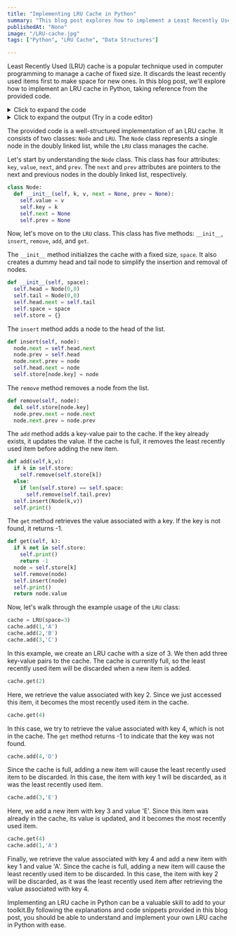 ```yaml
---
title: "Implementing LRU Cache in Python"
summary: "This blog post explores how to implement a Least Recently Used (LRU) cache in Python, taking reference from the provided code."
publishedAt: "None"
image: "/LRU-cache.jpg"
tags: ["Python", "LRU Cache", "Data Structures"]

---
```


Least Recently Used (LRU) cache is a popular technique used in computer programming to manage a cache of fixed size. It discards the least recently used items first to make space for new ones. In this blog post, we'll explore how to implement an LRU cache in Python, taking reference from the provided code.

<details>
<summary>Click to expand the code</summary>

```python
# Node class to represent each item in the cache
class Node:
  def __init__(self, k, v, next = None, prev = None):
    self.value = v  # Value of the node
    self.key = k  # Key of the node
    self.next = next  # Pointer to the next node
    self.prev = prev  # Pointer to the previous node

# LRU class to represent the Least Recently Used cache
class LRU:
  # Node class is defined inside the LRU class for better encapsulation
  class Node:
    def __init__(self, k, v, next = None, prev = None):
      self.value = v  # Value of the node
      self.key = k  # Key of the node
      self.next = next  # Pointer to the next node
      self.prev = prev  # Pointer to the previous node

  # Initialization method for the LRU cache
  def __init__(self, space):
    self.head = Node(0,0)  # Dummy head node
    self.tail = Node(0,0)  # Dummy tail node
    self.head.next = self.tail  # Connect head and tail nodes
    self.tail.prev = self.head
    self.space = space  # Maximum size of the cache
    self.store = {}  # Dictionary to store the nodes by their keys

  # Method to insert a node at the head of the list
  def insert(self, node):
    node.next = self.head.next
    node.prev = self.head
    node.next.prev = node
    self.head.next = node
    self.store[node.key] = node  # Add the node to the dictionary

  # Method to remove a node from the list
  def remove(self, node):
    del self.store[node.key]  # Remove the node from the dictionary
    node.prev.next = node.next
    node.next.prev = node.prev

  # Method to add a key-value pair to the cache
  def add(self,k,v):
    if k in self.store:  # If the key already exists, remove the node
      self.remove(self.store[k])
    else:
      if len(self.store) == self.space:  # If the cache is full, remove the least recently used node
        self.remove(self.tail.prev)
    self.insert(Node(k,v))  # Insert the new node at the head of the list
    self.print()  # Print the current state of the cache

  # Method to get the value associated with a key
  def get(self, k):
    if k not in self.store:  # If the key does not exist, return -1
      self.print()
      return -1
    node = self.store[k]  # Get the node associated with the key
    self.remove(node)  # Remove the node from its current position
    self.insert(node)  # Insert the node at the head of the list
    self.print()  # Print the current state of the cache
    return node.value  # Return the value associated with the key

  # Method to print the current state of the cache
  def print(self):
    tmp = self.head.next
    c = 1
    while tmp != self.tail:
      print(f"At pos {c} | {tmp.key} -> {tmp.value}")  # Print the key-value pair at the current position
      tmp = tmp.next  # Move to the next node
      c+=1
    print('------------------------')

# Create an instance of the LRU cache with a maximum size of 3
cache = LRU(space=3)

# Add key-value pairs to the cache
cache.add(1,'A')
cache.add(2,'B')
cache.add(3,'C')

# Get the value associated with a key
cache.get(2)
cache.get(4)

# Add more key-value pairs to the cache
cache.add(4,'D')
cache.add(3,'E')

# Get the value associated with a key
cache.get(4)

# Add another key-value pair to the cache
cache.add(1,'A')
```
</details>

<details>
<summary>Click to expand the output (Try in a code editor)</summary>
```
----------
| 1 -> A |
----------
    |
    V
----------
| 2 -> B |
| 1 -> A |
----------
    |
    V
----------
| 3 -> C |
| 2 -> B |
| 1 -> A |
----------
    |
    V
----------
| 2 -> B |
| 3 -> C |
| 1 -> A |
----------
    |
    V
----------
| 2 -> B |
| 3 -> C |
| 1 -> A |
----------
    |
    V
----------
| 4 -> D |
| 2 -> B |
| 3 -> C |
----------
    |
    V
----------
| 3 -> E |
| 4 -> D |
| 2 -> B |
----------
    |
    V
----------
| 4 -> D |
| 3 -> E |
| 2 -> B |
----------
    |
    V
----------
| 1 -> A |
| 4 -> D |
| 3 -> E |
----------
    |
    V
```
</details>

The provided code is a well-structured implementation of an LRU cache. It consists of two classes: `Node` and `LRU`. The `Node` class represents a single node in the doubly linked list, while the `LRU` class manages the cache.

Let's start by understanding the `Node` class. This class has four attributes: `key`, `value`, `next`, and `prev`. The `next` and `prev` attributes are pointers to the next and previous nodes in the doubly linked list, respectively.

```python
class Node:
  def __init__(self, k, v, next = None, prev = None):
    self.value = v
    self.key = k
    self.next = None
    self.prev = None
```

Now, let's move on to the `LRU` class. This class has five methods: `__init__`, `insert`, `remove`, `add`, and `get`.

The `__init__` method initializes the cache with a fixed size, `space`. It also creates a dummy head and tail node to simplify the insertion and removal of nodes.

```python
def __init__(self, space):
  self.head = Node(0,0)
  self.tail = Node(0,0)
  self.head.next = self.tail
  self.space = space
  self.store = {}
```

The `insert` method adds a node to the head of the list.

```python
def insert(self, node):
  node.next = self.head.next
  node.prev = self.head
  node.next.prev = node
  self.head.next = node
  self.store[node.key] = node
```

The `remove` method removes a node from the list.

```python
def remove(self, node):
  del self.store[node.key]
  node.prev.next = node.next
  node.next.prev = node.prev
```

The `add` method adds a key-value pair to the cache. If the key already exists, it updates the value. If the cache is full, it removes the least recently used item before adding the new item.

```python
def add(self,k,v):
  if k in self.store:
    self.remove(self.store[k])
  else:
    if len(self.store) == self.space:
      self.remove(self.tail.prev)
  self.insert(Node(k,v))
  self.print()
```

The `get` method retrieves the value associated with a key. If the key is not found, it returns -1.

```python
def get(self, k):
  if k not in self.store:
    self.print()
    return -1
  node = self.store[k]
  self.remove(node)
  self.insert(node)
  self.print()
  return node.value
```

Now, let's walk through the example usage of the `LRU` class:

```python
cache = LRU(space=3)
cache.add(1,'A')
cache.add(2,'B')
cache.add(3,'C')
```

In this example, we create an LRU cache with a size of 3. We then add three key-value pairs to the cache. The cache is currently full, so the least recently used item will be discarded when a new item is added.

```python
cache.get(2)
```

Here, we retrieve the value associated with key 2. Since we just accessed this item, it becomes the most recently used item in the cache.

```python
cache.get(4)
```

In this case, we try to retrieve the value associated with key 4, which is not in the cache. The `get` method returns -1 to indicate that the key was not found.

```python
cache.add(4,'D')
```

Since the cache is full, adding a new item will cause the least recently used item to be discarded. In this case, the item with key 1 will be discarded, as it was the least recently used item.

```python
cache.add(3,'E')
```

Here, we add a new item with key 3 and value 'E'. Since this item was already in the cache, its value is updated, and it becomes the most recently used item.

```python
cache.get(4)
cache.add(1,'A')
```

Finally, we retrieve the value associated with key 4 and add a new item with key 1 and value 'A'. Since the cache is full, adding a new item will cause the least recently used item to be discarded. In this case, the item with key 2 will be discarded, as it was the least recently used item after retrieving the value associated with key 4.

Implementing an LRU cache in Python can be a valuable skill to add to your toolkit.By following the explanations and code snippets provided in this blog post, you should be able to understand and implement your own LRU cache in Python with ease.
